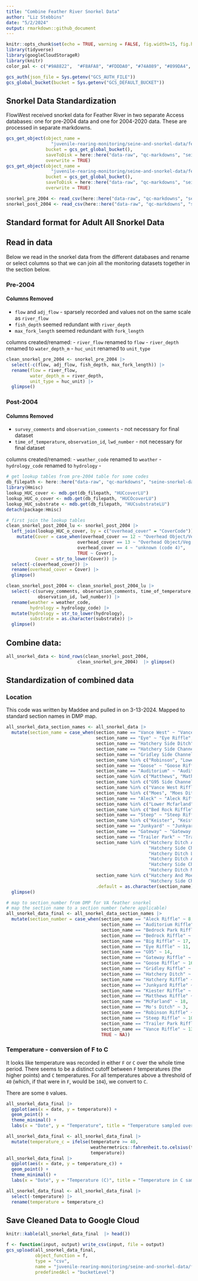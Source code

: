 ```yaml
---
title: "Combine Feather River Snorkel Data"
author: "Liz Stebbins"
date: "5/2/2024"
output: rmarkdown::github_document
---
```


```r
knitr::opts_chunk$set(echo = TRUE, warning = FALSE, fig.width=15, fig.height=10)
library(tidyverse)
library(googleCloudStorageR)
library(knitr)
color_pal <- c("#9A8822",  "#F8AFA8", "#FDDDA0", "#74A089", "#899DA4", "#446455", "#DC863B", "#C93312")

gcs_auth(json_file = Sys.getenv("GCS_AUTH_FILE"))
gcs_global_bucket(bucket = Sys.getenv("GCS_DEFAULT_BUCKET"))
```

## Snorkel Data Standardization

FlowWest received snorkel data for Feather River in two separate Access databases: one for pre-2004 data and one for 2004-2020 data. These are processed in separate markdowns.
  
```r
gcs_get_object(object_name = 
                 "juvenile-rearing-monitoring/seine-and-snorkel-data/feather-river/data-raw/pre_2004_snorkel.csv",
               bucket = gcs_get_global_bucket(),
               saveToDisk = here::here("data-raw", "qc-markdowns", "seine-snorkel-data", "feather-river", "snorkel_pre_2004.csv"),
               overwrite = TRUE)
gcs_get_object(object_name = 
                 "juvenile-rearing-monitoring/seine-and-snorkel-data/feather-river/data-raw/post_2004_snorkel.csv",
               bucket = gcs_get_global_bucket(),
               saveToDisk = here::here("data-raw", "qc-markdowns", "seine-snorkel-data", "feather-river", "snorkel_post_2004.csv"),
               overwrite = TRUE)

snorkel_pre_2004 <- read_csv(here::here("data-raw", "qc-markdowns", "seine-snorkel-data", "feather-river", "snorkel_pre_2004.csv"))
snorkel_post_2004 <- read_csv(here::here("data-raw", "qc-markdowns", "seine-snorkel-data", "feather-river", "snorkel_post_2004.csv"))

```

## Standard format for Adult All Snorkel Data

## Read in data {.tabset}
  
Below we read in the snorkel data from the different databases and rename or select columns so that we can join all the monitoring datasets together in the section below.

### Pre-2004

#### Columns Removed

- `flow` and `adj_flow` - sparsely recorded and values not on the same scale as `river_flow`
- `fish_depth` seemed redundant with `river_depth`
- `max_fork_length` seemed redundant with `fork_length`

columns created/renamed:
- `river_flow` renamed to `flow`
- `river_depth` renamed to `water_depth_m`
- `huc_unit` renamed to `unit_type`

```r
clean_snorkel_pre_2004 <- snorkel_pre_2004 |> 
  select(-c(flow, adj_flow, fish_depth, max_fork_length)) |> 
  rename(flow = river_flow,
         water_depth_m = river_depth,
         unit_type = huc_unit) |> 
  glimpse()
```

### Post-2004

#### Columns Removed

- `survey_comments` and `observation_comments` - not necessary for final dataset
- `time_of_temperature`, `observation_id`, `lwd_number` - not necessary for final dataset

columns created/renamed:
- `weather_code` renamed to `weather`
- `hydrology_code` renamed to `hydrology`
- 

```r
# get lookup tables from pre-2004 table for some codes
db_filepath <- here::here("data-raw", "qc-markdowns", "seine-snorkel-data", "feather-river", "feather-river-db.mdb")
library(Hmisc)
lookup_HUC_cover <- mdb.get(db_filepath, "HUCcoverLU")
lookup_HUC_o_cover <- mdb.get(db_filepath, "HUCOcoverLU")
lookup_HUC_substrate <- mdb.get(db_filepath, "HUCsubstrateLU")
detach(package:Hmisc)

# first join the lookup tables
clean_snorkel_post_2004_lu <- snorkel_post_2004 |> 
  left_join(lookup_HUC_o_cover, by = c("overhead_cover" = "CoverCode")) |> 
    mutate(Cover = case_when(overhead_cover == 12 ~ "Overhead Object/Veg. 0 - 0.5m, Overhead Object/Veg. 0.5 - 2m",
                           overhead_cover == 13 ~ "Overhead Object/Veg. 0 - 0.5m, Submerged Aquatic Veg/Algae",
                           overhead_cover == 4 ~ "unknown (code 4)",
                           TRUE ~ Cover),
           Cover = str_to_lower(Cover)) |> 
  select(-c(overhead_cover)) |> 
  rename(overhead_cover = Cover) |> 
  glimpse()

clean_snorkel_post_2004 <- clean_snorkel_post_2004_lu |> 
  select(-c(survey_comments, observation_comments, time_of_temperature,
            observation_id, lwd_number)) |> 
  rename(weather = weather_code,
         hydrology = hydrology_code) |> 
  mutate(hydrology = str_to_lower(hydrology),
         substrate = as.character(substrate)) |> 
  glimpse()
```


## Combine data:

```r
all_snorkel_data <- bind_rows(clean_snorkel_post_2004, 
                           clean_snorkel_pre_2004)  |> glimpse()
```

## Standardization of combined data

### Location

This code was written by Maddee and pulled in on 3-13-2024. Mapped to standard section names in DMP map.

```r
all_snorkel_data_section_names <- all_snorkel_data |> 
  mutate(section_name = case_when(section_name == "Vance West" ~ "Vance Riffle",
                                  section_name == "Eye" ~ "Eye Riffle",
                                  section_name == "Hatchery Side Ditch" ~ "Hatchery Ditch",
                                  section_name == "Hatchery Side Channel" ~ "Hatchery Riffle", 
                                  section_name == "Gridley Side Channel" ~ "Gridley Riffle", 
                                  section_name %in% c("Robinson", "Lower Robinson") ~ "Robinson Riffle",
                                  section_name == "Goose" ~ "Goose Riffle", 
                                  section_name == "Auditorium" ~ "Auditorium Riffle",
                                  section_name %in% c("Matthews", "Mathews", "Mathews Riffle") ~ "Matthews Riffle",
                                  section_name %in% c("G95 Side Channel", "G95 West Side Channel", "G95 Side West", "G95 Side") ~ "G95", 
                                  section_name %in% c("Vance West Riffle", "Vance W Riffle", "Vance East") ~ "Vance Riffle",
                                  section_name %in% c("Moes", "Moes Ditch") ~ "Mo's Ditch",
                                  section_name == "Aleck" ~ "Aleck Riffle",
                                  section_name %in% c("Lower Mcfarland", "Upper Mcfarland") ~ "McFarland",
                                  section_name %in% c("Bed Rock Riffle", "Bedrock Riffle", "Bedrock", "Bedrock Park") ~ "Bedrock Park Riffle",
                                  section_name == "Steep" ~ "Steep Riffle",
                                  section_name %in% c("Keister", "Keister Riffle") ~ "Kiester Riffle",
                                  section_name == "Junkyard" ~ "Junkyard Riffle",
                                  section_name == "Gateway" ~ "Gateway Riffle",
                                  section_name == "Trailer Park" ~ "Trailer Park Riffle",
                                  section_name %in% c("Hatchery Ditch And Moes", "Hatchery Ditch Moes Ditch", 
                                                      "Hatchery Side Channel Moes Ditch", 
                                                      "Hatchery Ditch Lower Moes Ditch Upper",
                                                      "Hatchery Ditch And Moes Ditch", 
                                                      "Hatchery Side Channel And Moes Ditch", 
                                                      "Hatchery Ditch Moes") ~ "Hatchery Ditch and Mo's Ditch",
                                  section_name %in% c("Hatchery And Moes Side Channels", "Hatchery Side Ch Moes Side Ch", 
                                                      "Hatchery Side Channel And Moes") ~ "Hatchery and Mo's Riffles", 
                                  .default = as.character(section_name))) |> 
  glimpse()
```


```r
# map to section_number from DMP for VA feather snorkel
# map the section name to a section number (where applicable)
all_snorkel_data_final <- all_snorkel_data_section_names |> 
  mutate(section_number = case_when(section_name == "Aleck Riffle" ~ 8,
                                    section_name == "Auditorium Riffle" ~ 4,
                                    section_name == "Bedrock Park Riffle" ~ 5,
                                    section_name == "Bedrock Riffle" ~ 10,
                                    section_name == "Big Riffle" ~ 17,
                                    section_name == "Eye Riffle" ~ 11,
                                    section_name == "G95" ~ 14,
                                    section_name == "Gateway Riffle" ~ 12,
                                    section_name == "Goose Riffle" ~ 16,
                                    section_name == "Gridley Riffle" ~ 19,
                                    section_name == "Hatchery Ditch" ~ 2,
                                    section_name == "Hatchery Riffle" ~ 1,
                                    section_name == "Junkyard Riffle" ~ 20,
                                    section_name == "Kiester Riffle" ~ 15,
                                    section_name == "Matthews Riffle" ~ 7,
                                    section_name == "McFarland" ~ 18,
                                    section_name == "Mo's Ditch" ~ 3,
                                    section_name == "Robinson Riffle" ~ 9,
                                    section_name == "Steep Riffle" ~ 10,
                                    section_name == "Trailer Park Riffle" ~ 6,
                                    section_name == "Vance Riffle" ~ 13,
                                    TRUE ~ NA))
```

### Temperature - conversion of F to C

It looks like temperature was recorded in either `F` or `C` over the whole time period. There seems to be a distinct cutoff between `F` temperatures (the higher points) and `C` temperatures. For all temperatures above a threshold of `40` (which, if that were in `F`, would be `104`), we convert to `C`.

There are some `0` values.

```r
all_snorkel_data_final |> 
  ggplot(aes(x = date, y = temperature)) +
  geom_point() +
  theme_minimal() +
  labs(x = "Date", y = "Temperature", title = "Temperature sampled over time frame")
```

```r
all_snorkel_data_final <- all_snorkel_data_final |> 
  mutate(temperature_c = ifelse(temperature >= 40, 
                                weathermetrics::fahrenheit.to.celsius(temperature),
                                temperature))
all_snorkel_data_final |> 
  ggplot(aes(x = date, y = temperature_c)) +
  geom_point() +
  theme_minimal() +
  labs(x = "Date", y = "Temperature (C)", title = "Temperature in C sampled over time frame")

all_snorkel_data_final <- all_snorkel_data_final |> 
  select(-temperature) |> 
  rename(temperature = temperature_c)
```
## Save Cleaned Data to Google Cloud

```r
knitr::kable(all_snorkel_data_final  |> head())
```

```r
f <- function(input, output) write_csv(input, file = output)
gcs_upload(all_snorkel_data_final,
           object_function = f,
           type = "csv",
           name = "juvenile-rearing-monitoring/seine-and-snorkel-data/feather-river/data/combined_feather_snorkel_data.csv",
           predefinedAcl = "bucketLevel")
```
